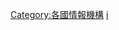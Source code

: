 {{Commonscat|United States intelligence agencies}}
{{catmore|美國情報體系}}
{{CategoryTOC}}

{{DEFAULTSORT:United States intelligence agencies}}
[[Category:各國情報機構|Category:各國情報機構]]
[[Category:美國政府機構|i]]